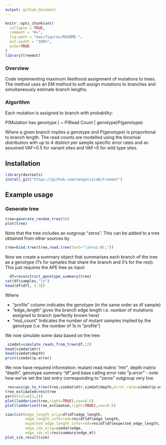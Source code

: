 ```yaml
---
output: github_document
---
```


<!-- README.md is generated from README.Rmd. Please edit that file -->

```r
knitr::opts_chunk$set(
  collapse = TRUE,
  comment = "#>",
  fig.path = "man/figures/README-",
  out.width = "100%",
  echo=TRUE
)
library(treemut)
```
### Overview 
Code implementing maximum likelihood assignment of mutations to trees.  The method uses an EM method to soft assign mutations to branches and simultaneously estimate branch lengths.

### Algorithm
Each mutation is assigned to branch with probability:

P(Mutation has genotype ) ~ P(Read Count | genotype)P(genotype)

Where a given branch implies a genotype and P(genotype) is proportional to branch length.  The read counts are modelled using the binomial distribution with up to 4 distinct per sample specific error rates and an assumed VAF=0.5 for variant sites and VAF=0 for wild type sites.

## Installation
```r
library(devtools)
install_git("https://github.com/nangalialab/treemut")
```

## Example usage

### Generate tree
```r
tree=generate_random_tree(50)
plot(tree)
```

Note that the tree includes an outgroup "zeros".  This can be added to a tree obtained from other sources by
```r
tree=bind.tree(tree,read.tree(text="(zeros:0);"))
```

Now we create a summary object that summarises each branch of the tree as a genotype (1's for samples that share the branch and 0's for the rest).  This just requires the APE tree as input:
```r
  df=reconstruct_genotype_summary(tree)
cat(df$samples,"\n")
head(df$df[, 1:3])
```



Where

* "profile" column indicates the genotype (in the same order as df sample)
* "edge\_length" gives the branch edge length i.e. number of mutations assigned to branch (perfectly known here)
* "mut\_count"  Indicates the number of mutant samples implied by the genotype (i.e. the number of 1s in "profile")


We now simulate some data based on the tree:

```r
 simdat=simulate_reads_from_tree(df,12)
head(simdat$mtr)
head(simdat$depth)
print(simdat$p.error)
```

We now have required information: mutant read matrix "mtr", depth matrix "depth", genotype summary "df",and base calling error rate "p.error" - note how we've set the last entry corresponding to "zeros" outgroup very low.

```r
 res=assign_to_tree(tree,simdat$mtr,simdat$depth,error_rate=simdat$p.error)
tree_estimated=res$tree
par(mfcol=c(1,2))
plot(ladderize(tree,right=TRUE),cex=0.5)
plot(ladderize(tree_estimated,right=TRUE),cex=0.5)
```


```r
sim=list(edge_length_orig=df$df$edge_length,
         edge_length_inferred=res$df$df$edge_length,
         expected_edge_length_inferred=res$df$df$expected_edge_length,
         edge_idx_orig=simdat$edge,
         edge_idx_ml=res$summary$edge_ml)
plot_sim_result(sim)
```

\section{Specifying an alternative VAF}


